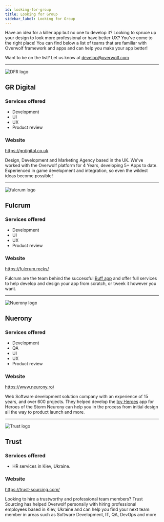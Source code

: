 ```yaml
---
id: looking-for-group
title: Looking for Group
sidebar_label: Looking for Group
---
```


Have an idea for a killer app but no one to develop it? Looking to spruce up your design to look more professional or have better UX? You've come to the right place!
You can find below a list of teams that are familiar with Overwolf framework and apps and can help you make your app better!

Want to be on the list? Let us know at develop@overwolf.com

---

![DFR logo](../assets/looking-for-a-group/grdlogo.png)

## GR Digital

### Services offered

* Development
* UI
* UX
* Product review

### Website

https://grdigital.co.uk

Design, Development and Marketing Agency based in the UK. We've worked with the Overwolf platform for 4 Years, developing 5+ Apps to date. Experienced in game development and integration, so even the wildest ideas become possible!


---

![fulcrum logo](../assets/looking-for-a-group/fulcrum_logo.png)

## Fulcrum 

### Services offered

* Development
* UI
* UX
* Product review

### Website

https://fulcrum.rocks/

Fulcrum are the team behind the successful [Buff app](https://www.overwolf.com/app/buff.game-Buff_Achievement_Tracker) and offer full services to help develop and design your app from scratch, or tweek it however you want.

---

![Nuerony logo](../assets/looking-for-a-group/neurony-logo.png)

## Nuerony 

### Services offered

* Development
* QA
* UI
* UX
* Product review

### Website

https://www.neurony.ro/

Web Software development solution company with an experience of 15 years, and over 600 projects. They helped develop the [Icy Heroes](https://www.overwolf.com/app/Icy_Veins-Icy_Heroes) app for Heroes of the Storm
Neurony can help you in the process from initial design all the way to product launch and more.

---

![Trust logo](../assets/looking-for-a-group/trust-logo.png)

## Trust


### Services offered

* HR services in Kiev, Ukraine.

### Website
https://trust-sourcing.com/

Looking to hire a trustworthy and professional team members? Trust Sourcing has helped Overwolf personally with hiring professional employees based in Kiev, Ukraine and can help you find your next team member in areas such as Software Development, IT, QA, DevOps and more
